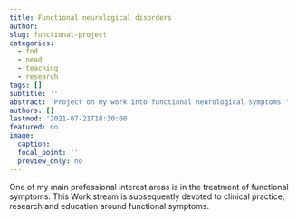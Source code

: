 ```yaml
---
title: Functional neurological disorders
author:
slug: functional-project
categories:
  - fnd
  - nead
  - teaching
  - research
tags: []
subtitle: ''
abstract: 'Project on my work into functional neurological symptoms.'
authors: []
lastmod: '2021-07-21T18:30:00'
featured: no
image:
  caption:
  focal_point: ''
  preview_only: no
---
```

One of my main professional interest areas is in the treatment of functional symptoms. This Work stream is subsequently devoted to clinical practice, research and education around functional symptoms.